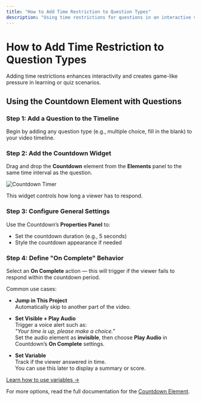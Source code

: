 ```yaml
---
title: "How to Add Time Restriction to Question Types"
description: "Using time restrictions for questions in an interactive video can capture viewers' attention and introduce a gamified challenge. Let's get started."
---
```



# How to Add Time Restriction to Question Types

<Callout type="info">
Adding time restrictions enhances interactivity and creates game-like pressure in learning or quiz scenarios.
</Callout>

## Using the Countdown Element with Questions

<Steps>

### Step 1: Add a Question to the Timeline

Begin by adding any question type (e.g., multiple choice, fill in the blank) to your video timeline.

### Step 2: Add the Countdown Widget

Drag and drop the **Countdown** element from the **Elements** panel to the same time interval as the question.

![Countdown Timer](/screenshot/questions/countdown-1.webp)

This widget controls how long a viewer has to respond.

### Step 3: Configure General Settings

Use the Countdown’s **Properties Panel** to:

- Set the countdown duration (e.g., 5 seconds)
- Style the countdown appearance if needed

### Step 4: Define "On Complete" Behavior

Select an **On Complete** action — this will trigger if the viewer fails to respond within the countdown period.

Common use cases:

- **Jump in This Project**  
  Automatically skip to another part of the video.

- **Set Visible + Play Audio**  
  Trigger a voice alert such as:  
  _"Your time is up, please make a choice."_  
  Set the audio element as **invisible**, then choose **Play Audio** in Countdown’s **On Complete** settings.

- **Set Variable**  
  Track if the viewer answered in time.  
  You can use this later to display a summary or score.

[Learn how to use variables →](/design-advanced-interactivity/using-variables-in-interaction-design)

</Steps>

<Callout type="default">
For more options, read the full documentation for the <a href="/design-advanced-interactivity/countdown-element" target="_blank">Countdown Element</a>.
</Callout>
